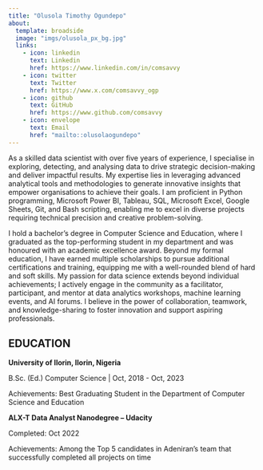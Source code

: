 ```yaml
---
title: "Olusola Timothy Ogundepo"
about:
  template: broadside
  image: "imgs/olusola_px_bg.jpg"
  links:
    - icon: linkedin
      text: Linkedin
      href: https://www.linkedin.com/in/comsavvy
    - icon: twitter
      text: Twitter
      href: https://www.x.com/comsavvy_ogp
    - icon: github
      text: GitHub
      href: https://www.github.com/comsavvy
    - icon: envelope
      text: Email
      href: "mailto::olusolaogundepo"
---
```


:::: {#about-page}

As a skilled data scientist with over five years of experience, I specialise in exploring, detecting, and analysing data to drive strategic decision-making and deliver impactful results. My expertise lies in leveraging advanced analytical tools and methodologies to generate innovative insights that empower organisations to achieve their goals. I am proficient in Python programming, Microsoft Power BI, Tableau, SQL, Microsoft Excel, Google Sheets, Git, and Bash scripting, enabling me to excel in diverse projects requiring technical precision and creative problem-solving.

I hold a bachelor's degree in Computer Science and Education, where I graduated as the top-performing student in my department and was honoured with an academic excellence award. Beyond my formal education, I have earned multiple scholarships to pursue additional certifications and training, equipping me with a well-rounded blend of hard and soft skills. My passion for data science extends beyond individual achievements; I actively engage in the community as a facilitator, participant, and mentor at data analytics workshops, machine learning events, and AI forums. I believe in the power of collaboration, teamwork, and knowledge-sharing to foster innovation and support aspiring professionals.

## EDUCATION

:::{#remove-margins}
**University of Ilorin, Ilorin, Nigeria**
 
B.Sc. (Ed.) Computer Science | Oct, 2018 - Oct, 2023
 
Achievements: Best Graduating Student in the Department of Computer Science and Education
:::

:::{#remove-margins}
**ALX-T Data Analyst Nanodegree  – Udacity**

Completed: Oct 2022

Achievements: Among the Top 5 candidates in Adeniran’s team that successfully completed all projects on time
:::

::::

<script>
  document.addEventListener("DOMContentLoaded", function() {
    var element = document.querySelector(".quarto-about-broadside.column-body");
    if (element) {
      element.classList.remove("column-body");
      element.classList.add("column-screen-inset");
    }
  });
</script>